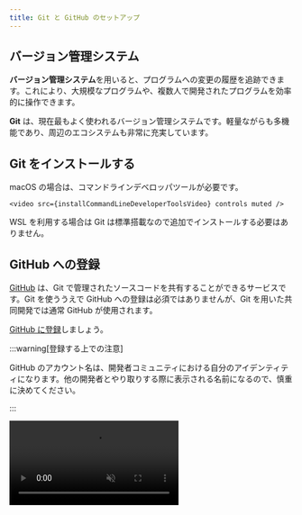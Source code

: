 ```yaml
---
title: Git と GitHub のセットアップ
---
```



## バージョン管理システム

**バージョン管理システム**を用いると、プログラムへの変更の履歴を追跡できます。これにより、大規模なプログラムや、複数人で開発されたプログラムを効率的に操作できます。

**Git** は、現在最もよく使われるバージョン管理システムです。軽量ながらも多機能であり、周辺のエコシステムも非常に充実しています。

## Git をインストールする

<Tabs groupId="os">
  <TabItem value="mac" label="macOS">
    macOS の場合は、コマンドラインデベロッパツールが必要です。

    <video src={installCommandLineDeveloperToolsVideo} controls muted />

  </TabItem>
  <TabItem value="win" label="Windows (WSL)">
    WSL を利用する場合は Git は標準搭載なので追加でインストールする必要はありません。
  </TabItem>
</Tabs>

## GitHub への登録

[GitHub](https://github.com/) は、Git で管理されたソースコードを共有することができるサービスです。Git を使ううえで GitHub への登録は必須ではありませんが、Git を用いた共同開発では通常 GitHub が使用されます。

[GitHub に登録](https://github.com/signup)しましょう。

:::warning[登録する上での注意]

GitHub のアカウント名は、開発者コミュニティにおける自分のアイデンティティになります。他の開発者とやり取りする際に表示される名前になるので、慎重に決めてください。

:::

<video src={registerGitHubVideo} controls muted />

## Git の初期設定

Git では、ファイルの変更だけでなく、その変更を行ったのが誰なのかも記録します。Git に対して自分の情報を登録しておきます。必要な情報は名前とメールアドレスです。

:::warning[プライバシーの注意]

自分が書いたプログラムを GitHub を用いて公開する場合、ここで設定した名前とメールアドレスが公開されます。

:::

名前は必ず GitHub のアカウント名と一致させるようにしてください。メールアドレスは GitHub の登録の際に設定したメールアドレスが推奨されますが、メールアドレスを公開したくない場合は、[GitHub のメール設定](https://github.com/settings/emails)から

- `Keep my email addresses private`
- `Block command line pushes that expose my email`

を必要に応じて有効化し、表示されているダミーのメールアドレス (スクリーンショットの例では `112743782+sample-ma9qke@users.noreply.github.com`) を Git に指定してください。

![メールアドレスを隠す](./hide-email-address.png)

名前とメールアドレスを登録するために、次の 2 つのコマンドを実行しましょう。

```shell
$ git config --global user.name 名前
$ git config --global user.email メールアドレス
```

<video src={setupGitVideo} controls muted />

現在 WSL 上の Ubuntu の Git では、デフォルトブランチというものが `master` に設定されていますが、macOS では `main` になっています。また、GitHub ではデフォルトブランチが `main` になっています。これらを統一するために、次のコマンドを実行してください。

```shell
git config --global init.defaultBranch main
```

## 公開鍵・秘密鍵ペアの作成と GitHub への登録

GitHub にブラウザからログインする際にはメールアドレスとパスワードを用いますが、Git のコマンドを用いて GitHub を使用する場合には、公開鍵・秘密鍵のペアを使用します。

:::tip[公開鍵暗号と GitHub]

公開鍵暗号では、「公開鍵」「秘密鍵」の 2 つの鍵が登場します。この 2 つの鍵は、「公開鍵で暗号化されたデータは秘密鍵を持っていないと復号できない」という特徴を持っています。

自分の PC で生成した公開鍵と秘密鍵のペアのうち、公開鍵のみをブラウザから事前に GitHub に登録しておくことで、自分の PC に保存されている秘密鍵を用いて認証できるようになります。

:::

GitHub に公開鍵を登録しましょう。

<video src={addSshKeyVideo} controls muted />

詳細な手順は、次の通りです。

公開鍵と秘密鍵のペアを生成するには、`ssh-keygen` コマンドを使用します。次のコマンドを実行することで、`Ed25519` というアルゴリズムの実装を用いて鍵を生成できます。
途中でターミナルの表示画面が止まりますが、`user@host:~$` が再度表示されるまで Enter キーで進みます。

```shell
$ cd ~
$ ssh-keygen -t ed25519
```

デフォルトでは公開鍵が `~/.ssh/id_ed25519.pub`、秘密鍵が `~/.ssh/id_ed25519` に格納されます。公開鍵のファイルを `cat` コマンドを用いて出力しましょう。

```shell
$ cat ~/.ssh/id_ed25519.pub
ssh-ed25519 AAAAC3NzaC1lZDI1NTE5AAAAIGz9wBSTWY0W4yJXPGQ/XsaffDTdvGOKg3mtR9pP3D6i [ユーザー名]@[コンピューター名]
```

`ssh-ed25519 AA...6i` の部分をコピーしましょう。これが公開鍵です。

:::tip[ホームディレクトリのパスを表す記号]

パスの中に現れる `~` は、**ホームディレクトリ**を表します。ホームディレクトリとは、ユーザー毎に割り当てられたディレクトリで、macOS では `/Users/ユーザー名`、Ubuntu では `/home/ユーザー名` になります。デスクトップやドキュメントディレクトリも通常ユーザーディレクトリの下に配置されています。

:::

:::tip[公開鍵のフォーマット]

`ssh-keygen` が生成する標準の公開鍵は、スペースを区切り文字として 3 つのパートに分かれています。鍵の種類、鍵の中身、コメントです。コメントの部分はなくても構いません。

```plain
ssh-ed25519 AAAAC3...P3D6i user@computer
```

:::

これを GitHub の [SSH 鍵の設定](https://github.com/settings/keys)から登録します。

登録ページへの移動方法は、`Settings` > `SSH and GPG keys` > `New SSH key`と順に移動すればたどり着けます。

![SSH キーを追加](./add-ssh-key.png)

上記のようなページが表示されたら、`Title` に適切な名前、`Key` には先ほどターミナルで表示した公開鍵を入力して登録しましょう。

## Git の拡張機能をインストールする

VS Code 標準の機能だけでも多くのことができますが、より便利に利用するために拡張機能を併用していきます。次の拡張機能をインストールしておきましょう。

### [GitLens](https://marketplace.visualstudio.com/items?itemName=eamodio.gitlens)

コミットの差分などが見やすくなり便利

![GitLens](./gitLens.png)

### [Git Graph](https://marketplace.visualstudio.com/items?itemName=mhutchie.git-graph)

コマンドパレット(`command / Ctrl + Shift + P`)に `Git Graph: View Git Graph (git log)` というメニューが出て見やすい

![GitGragh](./gitGraph.png)

![GitGragh 拡張機能の様子](./gitGraph-view.png)
